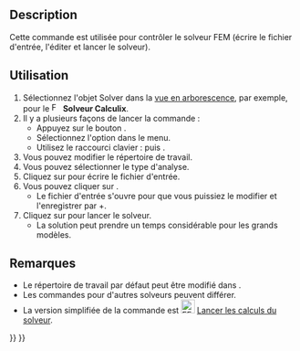 <languages/>

{{Docnav/fr
|[[FEM_EquationHeat/fr|Équation de chaleur]]
|[[FEM_SolverRun/fr|Résolution]]
|[[FEM_Workbench/fr|Atelier FEM]]
|IconL=FEM_EquationHeat.svg
|IconR=FEM_SolverRun.svg
|IconC=Workbench_FEM.svg
}}

{{GuiCommand/fr
|Name=FEM SolverControl
|Name/fr=FEM Contrôle du solveur
|MenuLocation=Résolution → Contrôle des tâches du solveur
|Workbenches=[[FEM_Workbench/fr|FEM]]
|Shortcut={{KEY|S}} {{KEY|T}}
|SeeAlso=[[FEM_SolverRun/fr|FEM Résolution]]
}}

==Description==

Cette commande est utilisée pour contrôler le solveur FEM (écrire le fichier d'entrée, l'éditer et lancer le solveur).

<span id="Usage"></span>
==Utilisation==

# Sélectionnez l'objet Solver dans la [[Tree_view/fr|vue en arborescence]], par exemple, pour le [[Image:FEM_SolverCalculixCxxtools.svg|16px]] '''Solveur Calculix'''.
# Il y a plusieurs façons de lancer la commande :
#* Appuyez sur le bouton {{Button|[[Image:FEM_SolverControl.svg|16px]] [[FEM_SolverControl/fr|Contrôle des tâches du solveur]]}}.
#* Sélectionnez l'option {{MenuCommand|Résolution → [[Image:FEM_SolverControl.svg|16px]] Contrôle des tâches du solveur}} dans le menu.
#* Utilisez le raccourci clavier : {{KEY|S}} puis {{KEY|T}}.
# Vous pouvez modifier le répertoire de travail.
# Vous pouvez sélectionner le type d'analyse.
# Cliquez sur {{Button|Écrire le fichier .inp}} pour écrire le fichier d'entrée.
# Vous pouvez cliquer sur {{Button|Editer le fichier .inp}}.
#* Le fichier d'entrée s'ouvre pour que vous puissiez le modifier et l'enregistrer par {{KEY|Ctrl}}+{{KEY|S}}.
# Cliquez sur {{Button|Lancer CalculiX}} pour lancer le solveur.
#* La solution peut prendre un temps considérable pour les grands modèles.

<span id="Notes"></span>
==Remarques==

* Le répertoire de travail par défaut peut être modifié dans {{MenuCommand|Édition → Préférences → FEM}}.
* Les commandes pour d'autres solveurs peuvent différer.
* La version simplifiée de la commande est [[Image:FEM_SolverRun.svg|24px]] [[FEM_SolverRun/fr|Lancer les calculs du solveur]].


{{Docnav/fr
|[[FEM_EquationHeat/fr|Équation de chaleur]]
|[[FEM_SolverRun/fr|Résolution]]
|[[FEM_Workbench/fr|Atelier FEM]]
|IconL=FEM_EquationHeat.svg
|IconR=FEM_SolverRun.svg
|IconC=Workbench_FEM.svg
}}

{{FEM Tools navi{{#translation:}}}}
{{Userdocnavi{{#translation:}}}}